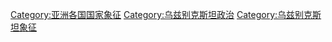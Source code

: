 [[Category:亚洲各国国家象征|Category:亚洲各国国家象征]]
[[Category:乌兹别克斯坦政治|Category:乌兹别克斯坦政治]]
[[Category:乌兹别克斯坦象征|Category:乌兹别克斯坦象征]]